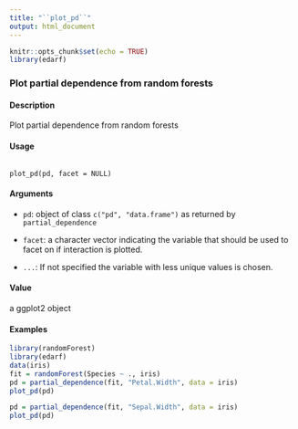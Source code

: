 ---
title: "``plot_pd``"
output: html_document
---

```{r setup, include=FALSE}
knitr::opts_chunk$set(echo = TRUE)
library(edarf)
```


### Plot partial dependence from random forests

#### Description
Plot partial dependence from random forests

#### Usage
<pre><code>
plot_pd(pd, facet = NULL)
</code></pre>

#### Arguments

* ``pd``: object of class ``c("pd", "data.frame")`` as returned by ``partial_dependence``

* ``facet``: a character vector indicating the variable that should be used to facet on if interaction is plotted.

* ``...``: If not specified the variable with less unique values is chosen.

#### Value
a ggplot2 object

#### Examples
```{r}
library(randomForest)
library(edarf)
data(iris)
fit = randomForest(Species ~ ., iris)
pd = partial_dependence(fit, "Petal.Width", data = iris)
plot_pd(pd)
```

```{r}
pd = partial_dependence(fit, "Sepal.Width", data = iris)
plot_pd(pd)
```